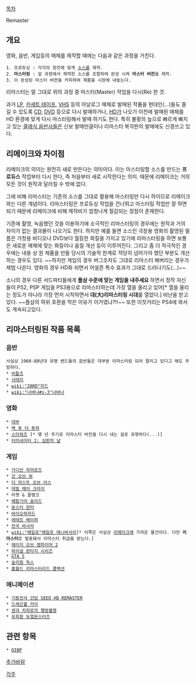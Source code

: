[[목차]]

Remaster

== 개요 ==
영화, 음반, 게임등의 매체를 제작할 때에는 다음과 같은 과정을 거친다.

 1. 프로듀싱 : 각각의 장르에 맞게 [[소스]]를 제작.
 2. '''마스터링''' : 앞 과정에서 제작한 소스를 조합하여 완성 시켜 '''마스터 버전'''을 제작.
 3. 이 완성된 마스터 버젼을 카피하여 제품을 시장에 내놓는다.

리마스터는 말 그대로 위의 과정 중 마스터(Master) 작업을 다시(Re) 한 것.

과거 [[LP]], [[카세트 테이프]], [[VHS]] 등의 아날로그 매체로 발매된 작품을 현대인(...)들도 즐길 수 있도록 [[CD]], [[DVD]] 등으로 다시 발매하거나, [[HD]]가 나오기 이전에 발매된 매체를 HD 환경에 맞게 다시 마스터링해서 발매 하기도 한다. 특히 불황의 늪으로 빠르게 빠지고 있는 [[클래식 음반사]]들은 신보 발매만큼이나 리마스터 복각판의 발매에도 신경쓰고 있다.

== 리메이크와 차이점 ==
리메이크의 의미는 완전히 새로 만든다는 의미이다. 이는 마스터링할 소스를 만드는 '''프로듀스''' 작업부터 다시 한다, 즉 처음부터 새로 시작한다는 의미. 때문에 리메이크는 거의 모든 것이 원작과 달라질 수 밖에 없다.

그에 비해 리마스터는 기존의 소스를 그대로 활용해 마스터링만 다시 하이므로 리메이크와는 다른 개념이다. 리마스터링은 프로듀싱 작업을 건너뛰고 마스터링 작업만 잘 하면 되기 때문에 리메이크에 비해 제작비가 엄청나게 절감되는 장점이 존재한다.

기존에 촬영, 녹음했던 것을 이용하기에 소극적인 리마스터링의 경우에는 원작과 거의 차이가 없는 결과물이 나오기도 한다. 하지만 예를 들면 소스인 극장용 영화의 촬영된 필름은 가정용 비디오나 DVD보다 월등한 화질을 가지고 있기에 리마스터링을 하면 보통은 새로운 매체에 맞는 화질이나 음질 개선 등이 이루어진다. 그리고 좀 더 적극적인 경우에는 내용 상 원 제품을 만들 당시의 기술적 한계로 적당히 넘어가야 했던 부분도 개선하는 경우도 있다. ~~하지만 게임의 경우 버그조차도 그대로 리마스터 해버리는 경우가 제법 나온다. 영화의 경우 HD화 되면서 어설픈 특수 효과가 그대로 드러나기도(...)~~

소니의 경우 다른 서드파티들에게 '''플삼 수준에 맞는 게임을 내주세요''' 하면서 정작 자신들이 PS2, PSP 게임을 PS3용으로 리마스터하는데 가장 열을 올리고 있어[* 열을 올리는 정도가 아니라 가장 먼저 시작하면서 '''대(大)리마스터링 시대'''를 열었다.] 비난을 받고 있다. ~~플삼의 하위 호환을 막은 이유가 이거였냐?!!~~ 또한 이짓거리는 PS4에 와서도 계속되고있다.

== 리마스터링된 작품 목록 ==
=== 음반 ===
 사실상 1960-80년대 유명 밴드들의 음반들은 대부분 리마스터링 되어 팔리고 있다고 해도 무방하다.
 * [[비틀즈]]
 * [[서태지]]
 * [[wiki:"ZARD"자드]]
 * [[wiki:"너바나#s-3"너바나]]

=== 영화 ===
 * [[대부]]
 * [[백 투 더 퓨쳐 시리즈|백 투 더 퓨쳐]]
 * [[스타워즈]] [* 몇 년 주기로 리마스터 버전을 다시 내는 걸로 유명하다(...)]
 * [[터미네이터 2: 심판의 날]]

=== 게임 ===
 * [[가디언 히어로즈]]
 * [[갓 오브 워]]
 * [[더 라스트 오브 어스]]
 * [[데빌 메이 크라이]]
 * 라쳇 & 클랭크
 * [[메탈기어 솔리드]]
 * [[몬스터 헌터]]
 * [[바이오하자드]]
 * [[에테르 베이퍼]]
 * [[전국 바사라]]
 * [[wiki:"헤일로"헤일로 애니버서리]][* 이쪽은 사실상 [[리메이크]]에 가까운 물건이다. 다만 '''리마스터'''로 발표돼서 리마스터 취급을 받는다.]
 * [[에이지 오브 엠파이어 2]]
 * [[파이널 판타지 시리즈]]
 * [[GTA 5]]
 * [[슬리핑 독스]]
 * [[홈월드 리마스터리드 콜렉션]]
=== 애니메이션 ===
 * [[기동전사 건담 SEED HD REMASTER]]
 * [[드래곤볼 카이]]
 * [[센과 치히로의 행방불명]]
 * [[유희왕 듀얼몬스터즈]]
== 관련 항목 ==
 * [[OIBP]]

[[추가바람]]

[[각주]]
